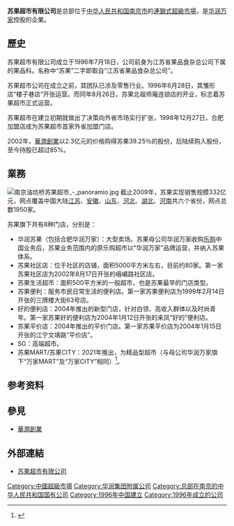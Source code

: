 {{Infobox_Company |
| company_name = 苏果超市有限公司
| company_logo = Suguo logo.png
| company_type = [[華潤創業|華潤創業]]控股公司
| company_slogan = 中国苏果，百姓生活{{r|苏果介绍}}
| foundation =  1996年7月18日
| location ={{CHN}}[[江苏省|江苏省]][[南京市|南京市]]解放路55号
| key_people = 董事长：[[陈朗|陈朗]]<br />CEO：[[马嘉樑|马嘉樑]]{{r|组织结构}}
| industry = [[超級市場|超級市場]]
| num_employees = 
| parent = [[华润万家|华润万家]]
| products = [[食品|食品]]、[[飲品|飲品]]、[[日用品|日用品]]等
| 2009年 = 
| homepage = [http://www.suguo.com.cn 苏果超市]
}}
'''苏果超市有限公司'''是总部位于[[中华人民共和国|中华人民共和国]][[南京市|南京市]]的[[連鎖式|連鎖式]][[超級市場|超級市場]]，是[[华润万家|华润万家]]控股的企業{{r|南京日报2005}}。

==歷史==
苏果超市有限公司成立于1996年7月18日，公司前身为江苏省果品食杂总公司下属的果品科。名称中“苏果”二字即取自“江苏省果品食杂总公司”{{r|苏果介绍}}。

苏果超市公司在成立之前，其团队已涉及零售行业。1996年6月28日，其雏形店“楼子巷店”开张运营。而同年8月26日，苏果北祖师庵连锁店的开业，标志着苏果超市正式运营。{{r|苏果大事}}

苏果超市在建立初期就做出了决策向外省市场实行扩张，1998年12月27日，合肥加盟店成为苏果超市首家外省加盟门店。{{r|苏果大事}}

2002年，[[華潤創業|華潤創業]]以2.3亿元的价格购得苏果39.25％的股份，后陆续购入股份，至今持股已超过85%{{r|南京日报2005}}{{r|苏果大事}}。

==業務==
[[File:南京油坊桥苏果超市_-_panoramio.jpg|thumb]]
截止2009年，苏果实现销售规模332亿元，网点覆盖中国大陆[[江苏省|江苏]]、[[安徽省|安徽]]、[[山东省|山东]]、[[河北省|河北]]、[[湖北省|湖北]]、[[河南省|河南]]共六个省份，网点总数1950家{{r|苏果介绍}}。

苏果旗下共有8种门店，分别是{{r|苏果门店}}：
*华润苏果（包括合肥华润万家）：大型卖场。苏果母公司华润万家收购[[乐购|乐购]]中国业务后，苏果业务范围内的原乐购超市以“华润万家”品牌运营，并纳入苏果体系。
*苏果社区店：位于社区的店铺，面积5000平方米左右，目前约80家。第一家苏果社区店为2002年8月17日开张的峨嵋路社区店{{r|苏果大事}}。
*苏果生活超市：面积500平方米的一般超市，也是苏果最早的门店类型。
*苏果便利：服务市民日常生活的便利店。第一家苏果便利店为1999年2月14日开张的三牌楼大街63号店{{r|苏果大事}}。
*好的便利店：2004年推出的新型门店，针对白领、高收入群体以及时尚青年。第一家苏果好的便利店为2004年1月12日开张的来凤“好的”便利店{{r|苏果大事}}。
*苏果平价店：2004年推出的平价门店。第一家苏果平价店为2004年1月15日开张的江宁文靖路“平价店”{{r|苏果大事}}。
*SG：高端超市。
*苏果MART/苏果CITY：2021年推出，为精品型超市（与母公司华润万家旗下“万家MART”及“万家CITY”相同）<ref>{{cite web |author1=周姝含 |title=苏果CITY南京万象汇店璀璨开业，点亮轻享生活新地标 |url=http://china.qianlong.com/2021/0705/5989856.shtml |website=千龙网 |accessdate=2021-07-26}}</ref>。

==参考资料==
{{reflist|refs=
<ref name="苏果介绍">{{cite web| language = zh-cn| url = http://www.suguo.com.cn/index_broj.asp?sm=%D7%DF%BD%F8%CB%D5%B9%FB&bz=%CB%D5%B9%FB%BD%E9%C9%DC| title = 苏果介绍| publisher = 苏果超市有限公司| accessdate = 2010-07-13}}{{dead link|date=October 2017 |bot=InternetArchiveBot }}</ref>
<ref name="组织结构">{{cite web| language = zh-cn| url = http://www.suguo.com.cn/index_broj.asp?sm=%D7%DF%BD%F8%CB%D5%B9%FB&bz=%D7%E9%D6%AF%BD%E1%B9%B9| title = 组织结构| publisher = 苏果超市有限公司| accessdate = 2010-07-13}}{{dead link|date=2018年4月 |bot=InternetArchiveBot |fix-attempted=yes }}</ref>
<ref name="南京日报2005">{{cite web | language = zh-cn | publisher = 南京日报 | title = 1500家苏果昨起苏果更名为“华润苏果” | url = http://news.sohu.com/20050513/n225546989.shtml | author =刘慧婷  | date = 2005-05-13 | accessdate = 2010-07-13 }}</ref>
<ref name="苏果大事">{{cite web| language = zh-cn| url = http://www.suguo.com.cn/index_broj.asp?sm=%D7%DF%BD%F8%CB%D5%B9%FB&bz=%CB%D5%B9%FB%B4%F3%CA%C2| title = 苏果大事| publisher = 苏果超市有限公司| accessdate = 2010-07-13}}{{dead link|date=2018年4月 |bot=InternetArchiveBot |fix-attempted=yes }}</ref>
<ref name="苏果门店">{{cite web| language = zh-cn| url = http://www.suguo.com.cn/index_broj.asp?sm=%D7%DF%BD%F8%CB%D5%B9%FB&bz=%CB%D5%B9%FB%C3%C5%B5%EA| title = 苏果门店| publisher = 苏果超市有限公司| accessdate = 2010-07-13}}{{dead link|date=2018年4月 |bot=InternetArchiveBot |fix-attempted=yes }}</ref>
}}
==參見==
*[[華潤創業|華潤創業]]

==外部連結==
*[https://web.archive.org/web/20100201190329/http://www.suguo.com.cn/ 苏果超市有限公司]

{{中国大陆超级市场}}
[[Category:中國超級市場|Category:中國超級市場]]
[[Category:华润集团附属公司|Category:华润集团附属公司]]
[[Category:总部在南京的中华人民共和国国有公司|Category:总部在南京的中华人民共和国国有公司]]
[[Category:1996年中国建立|Category:1996年中国建立]]
[[Category:1996年成立的公司|Category:1996年成立的公司]]